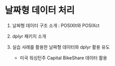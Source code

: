 # 날짜형 데이터 처리 {#dttm}

1. 날짜형 데이터 구조 소개 : POSIXlt와 POSIXct

2. dplyr 패키지 소개 

3. 실습 사례를 활용한 날짜형 데이터와 dplyr 활용 유도
   - 미국 워싱턴주 Capital BikeShare 데이터 활용
